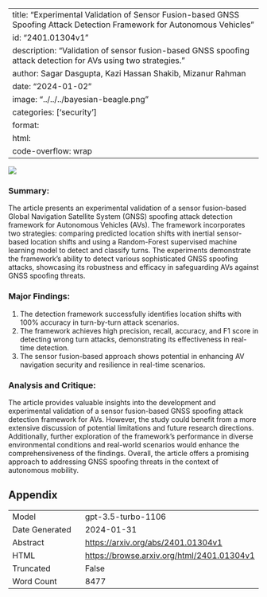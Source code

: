 
---
title: "Experimental Validation of Sensor Fusion-based GNSS Spoofing Attack Detection Framework for Autonomous Vehicles"
id: "2401.01304v1"
description: "Validation of sensor fusion-based GNSS spoofing attack detection for AVs using two strategies."
author: Sagar Dasgupta, Kazi Hassan Shakib, Mizanur Rahman
date: "2024-01-02"
image: "../../../bayesian-beagle.png"
categories: ['security']
format:
  html:
    code-overflow: wrap
---

![](None)

### Summary:
The article presents an experimental validation of a sensor fusion-based Global Navigation Satellite System (GNSS) spoofing attack detection framework for Autonomous Vehicles (AVs). The framework incorporates two strategies: comparing predicted location shifts with inertial sensor-based location shifts and using a Random-Forest supervised machine learning model to detect and classify turns. The experiments demonstrate the framework's ability to detect various sophisticated GNSS spoofing attacks, showcasing its robustness and efficacy in safeguarding AVs against GNSS spoofing threats.

### Major Findings:
1. The detection framework successfully identifies location shifts with 100% accuracy in turn-by-turn attack scenarios.
2. The framework achieves high precision, recall, accuracy, and F1 score in detecting wrong turn attacks, demonstrating its effectiveness in real-time detection.
3. The sensor fusion-based approach shows potential in enhancing AV navigation security and resilience in real-time scenarios.

### Analysis and Critique:
The article provides valuable insights into the development and experimental validation of a sensor fusion-based GNSS spoofing attack detection framework for AVs. However, the study could benefit from a more extensive discussion of potential limitations and future research directions. Additionally, further exploration of the framework's performance in diverse environmental conditions and real-world scenarios would enhance the comprehensiveness of the findings. Overall, the article offers a promising approach to addressing GNSS spoofing threats in the context of autonomous mobility.

## Appendix

|          |          |
|----------|----------|
| Model     | gpt-3.5-turbo-1106       |
| Date Generated     | 2024-01-31       |
| Abstract | [https://arxiv.org/abs/2401.01304v1](https://arxiv.org/abs/2401.01304v1)        |
| HTML     | [https://browse.arxiv.org/html/2401.01304v1](https://browse.arxiv.org/html/2401.01304v1)       |
| Truncated       | False       |
| Word Count       | 8477       |